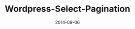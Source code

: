---
title: "Wordpress-Select-Pagination"
date: "2014-09-06"
description: "Wordpress pagination plugin with select dropdown option"
repo: "https://github.com/jagmitg/Wordpress-Select-Pagination"
tags: [PHP]
draft: false
---